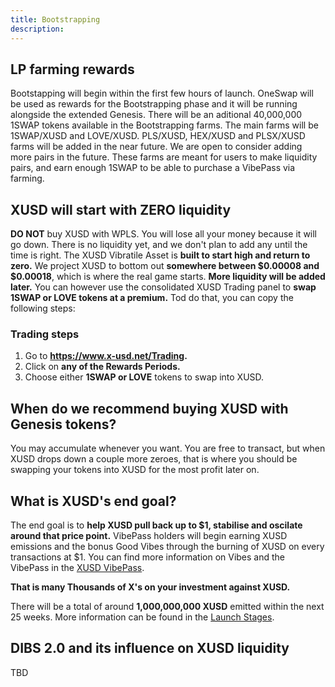 ```yaml
---
title: Bootstrapping
description: 
---
```


## LP farming rewards

Bootstapping will begin within the first few hours of launch. OneSwap will be used as rewards for the Bootstrapping phase and it will be running alongside the extended Genesis. There will be an aditional 40,000,000 1SWAP tokens available in the Bootstrapping farms. The main farms will be 1SWAP/XUSD and LOVE/XUSD. PLS/XUSD, HEX/XUSD and PLSX/XUSD farms will be added in the near future. We are open to consider adding more pairs in the future. These farms are meant for users to make liquidity pairs, and earn enough 1SWAP to be able to purchase a VibePass via farming.

## XUSD will start with ZERO liquidity

**DO NOT** buy XUSD with WPLS. You will lose all your money because it will go down. There is no liquidity yet, and we don't plan to add any until the time is right.
The XUSD Vibratile Asset is **built to start high and return to zero.** We project XUSD to bottom out **somewhere between $0.00008 and $0.00018**, which is where the real game starts. **More liquidity will be added later.** You can however use the consolidated XUSD Trading panel to **swap 1SWAP or LOVE tokens at a premium.** Tod do that, you can copy the following steps:

### Trading steps
1. Go to **https://www.x-usd.net/Trading.**
2. Click on **any of the Rewards Periods.**
3. Choose either **1SWAP or LOVE** tokens to swap into XUSD.

## When do we recommend buying XUSD with Genesis tokens?

You may accumulate whenever you want. You are free to transact, but when XUSD drops down a couple more zeroes, that is where you should be swapping your tokens into XUSD for the most profit later on.

## What is XUSD's end goal?

The end goal is to **help XUSD pull back up to $1, stabilise and oscilate around that price point.** VibePass holders will begin earning XUSD emissions and the bonus Good Vibes through the burning of XUSD on every transactions at $1. You can find more information on Vibes and the VibePass in the [XUSD VibePass](https://docs.x-usd.net/docs/VibePass/Obtain).

**That is many Thousands of X's on your investment against XUSD.**

There will be a total of around **1,000,000,000 XUSD** emitted within the next 25 weeks. More information can be found in the [Launch Stages](https://docs.x-usd.net/docs/Launch/Genesis).

## DIBS 2.0 and its influence on XUSD liquidity 

TBD
